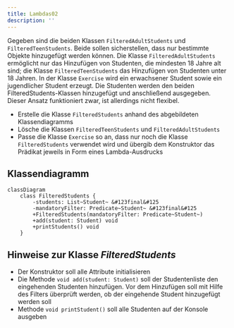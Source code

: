 ```yaml
---
title: Lambdas02
description: ''
---
```



Gegeben sind die beiden Klassen `FilteredAdultStudents` und
`FilteredTeenStudents`. Beide sollen sicherstellen, dass nur bestimmte Objekte
hinzugefügt werden können. Die Klasse `FilteredAdultStudents` ermöglicht nur das
Hinzufügen von Studenten, die mindesten 18 Jahre alt sind; die Klasse
`FilteredTeenStudents` das Hinzufügen von Studenten unter 18 Jahren. In der
Klasse `Exercise` wird ein erwachsener Student sowie ein jugendlicher Student
erzeugt. Die Studenten werden den beiden FilteredStudents-Klassen hinzugefügt
und anschließend ausgegeben. Dieser Ansatz funktioniert zwar, ist allerdings
nicht flexibel.

- Erstelle die Klasse `FilteredStudents` anhand des abgebildeten
  Klassendiagramms
- Lösche die Klassen `FilteredTeenStudents` und `FilteredAdultStudents`
- Passe die Klasse `Exercise` so an, dass nur noch die Klasse `FilteredStudents`
  verwendet wird und übergib dem Konstruktor das Prädikat jeweils in Form eines
  Lambda-Ausdrucks

## Klassendiagramm

```mermaid
classDiagram
    class FilteredStudents {
        -students: List~Student~ &#123final&#125
        -mandatoryFilter: Predicate~Student~ &#123final&#125
        +FilteredStudents(mandatoryFilter: Predicate~Student~)
        +add(student: Student) void
        +printStudents() void
    }
```

## Hinweise zur Klasse _FilteredStudents_

- Der Konstruktor soll alle Attribute initialisieren
- Die Methode `void add(student: Student)` soll der Studentenliste den
  eingehenden Studenten hinzufügen. Vor dem Hinzufügen soll mit Hilfe des
  Filters überprüft werden, ob der eingehende Student hinzugefügt werden soll
- Methode `void printStudent()` soll alle Studenten auf der Konsole ausgeben

<Exercise pullRequest="68" branchSuffix="lambdas/02" />
